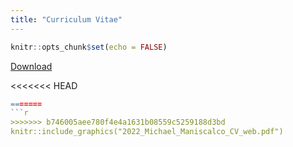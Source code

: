 ```yaml
---
title: "Curriculum Vitae"
---
```


```r
knitr::opts_chunk$set(echo = FALSE)
```

[Download](2022_Michael_Maniscalco_CV_web.pdf)

<<<<<<< HEAD
```r
=======
```r
>>>>>>> b746005aee780f4e4a1631b08559c5259188d3bd
knitr::include_graphics("2022_Michael_Maniscalco_CV_web.pdf")
```
